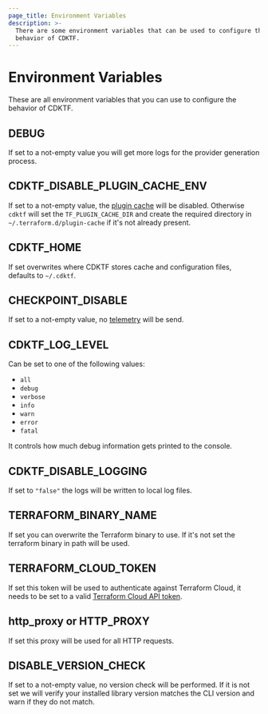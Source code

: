 ```yaml
---
page_title: Environment Variables
description: >-
  There are some environment variables that can be used to configure the
  behavior of CDKTF.
---
```


# Environment Variables

These are all environment variables that you can use to configure the behavior of CDKTF.

## DEBUG

If set to a not-empty value you will get more logs for the provider generation process.

## CDKTF_DISABLE_PLUGIN_CACHE_ENV

If set to a not-empty value, the [plugin cache](/cli/config/config-file#provider-plugin-cache) will be disabled. Otherwise `cdktf` will set the `TF_PLUGIN_CACHE_DIR` and create the required directory in `~/.terraform.d/plugin-cache` if it's not already present.

## CDKTF_HOME

If set overwrites where CDKTF stores cache and configuration files, defaults to `~/.cdktf`.

## CHECKPOINT_DISABLE

If set to a not-empty value, no [telemetry](/cdktf/telemetry) will be send.

## CDKTF_LOG_LEVEL

Can be set to one of the following values:

- `all`
- `debug`
- `verbose`
- `info`
- `warn`
- `error`
- `fatal`

It controls how much debug information gets printed to the console.

## CDKTF_DISABLE_LOGGING

If set to `"false"` the logs will be written to local log files.

## TERRAFORM_BINARY_NAME

If set you can overwrite the Terraform binary to use. If it's not set the terraform binary in path will be used.

## TERRAFORM_CLOUD_TOKEN

If set this token will be used to authenticate against Terraform Cloud, it needs to be set to a valid [Terraform Cloud API token](/cloud-docs/users-teams-organizations/api-tokens).

## http_proxy or HTTP_PROXY

If set this proxy will be used for all HTTP requests.

## DISABLE_VERSION_CHECK

If set to a not-empty value, no version check will be performed. If it is not set we will verify your installed library version matches the CLI version and warn if they do not match.
